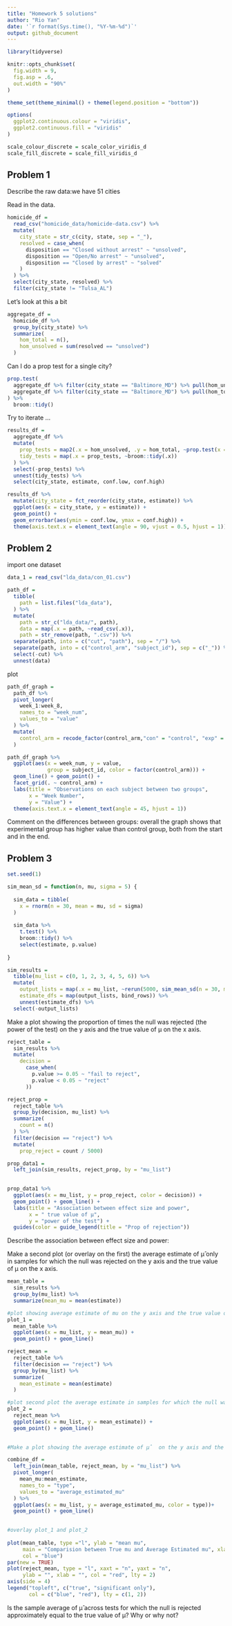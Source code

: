 ```yaml
---
title: "Homework 5 solutions"
author: "Rio Yan"
date: '`r format(Sys.time(), "%Y-%m-%d")`'
output: github_document
---
```


```r
library(tidyverse)

knitr::opts_chunk$set(
  fig.width = 9,
  fig.asp = .6,
  out.width = "90%"
)

theme_set(theme_minimal() + theme(legend.position = "bottom"))

options(
  ggplot2.continuous.colour = "viridis",
  ggplot2.continuous.fill = "viridis"
)

scale_colour_discrete = scale_color_viridis_d
scale_fill_discrete = scale_fill_viridis_d
```


## Problem 1

Describe the raw data:we have 51 cities


Read in the data.

```r
homicide_df = 
  read_csv("homicide_data/homicide-data.csv") %>% 
  mutate(
    city_state = str_c(city, state, sep = "_"),
    resolved = case_when(
      disposition == "Closed without arrest" ~ "unsolved",
      disposition == "Open/No arrest" ~ "unsolved",
      disposition == "Closed by arrest" ~ "solved"
    )
  ) %>% 
  select(city_state, resolved) %>% 
  filter(city_state != "Tulsa_AL")
```


Let's look at this a bit

```r
aggregate_df = 
  homicide_df %>% 
  group_by(city_state) %>% 
  summarize(
    hom_total = n(),
    hom_unsolved = sum(resolved == "unsolved")
  )
```

Can I do a prop test for a single city?

```r
prop.test(
  aggregate_df %>% filter(city_state == "Baltimore_MD") %>% pull(hom_unsolved),
  aggregate_df %>% filter(city_state == "Baltimore_MD") %>% pull(hom_total)
) %>% 
  broom::tidy()
```

Try to iterate ...

```r
results_df = 
  aggregate_df %>% 
  mutate(
    prop_tests = map2(.x = hom_unsolved, .y = hom_total, ~prop.test(x = .x, n = .y)),
    tidy_tests = map(.x = prop_tests, ~broom::tidy(.x))
  ) %>% 
  select(-prop_tests) %>% 
  unnest(tidy_tests) %>% 
  select(city_state, estimate, conf.low, conf.high)
```


```r
results_df %>% 
  mutate(city_state = fct_reorder(city_state, estimate)) %>% 
  ggplot(aes(x = city_state, y = estimate)) +
  geom_point() +
  geom_errorbar(aes(ymin = conf.low, ymax = conf.high)) +
  theme(axis.text.x = element_text(angle = 90, vjust = 0.5, hjust = 1))
```

## Problem 2

import one dataset 

```r
data_1 = read_csv("lda_data/con_01.csv")
```

```r
path_df = 
  tibble(
    path = list.files("lda_data"),
  ) %>% 
  mutate(
    path = str_c("lda_data/", path),
    data = map(.x = path, ~read_csv(.x)),
    path = str_remove(path, ".csv")) %>% 
  separate(path, into = c("cut", "path"), sep = "/") %>%  
  separate(path, into = c("control_arm", "subject_id"), sep = c("_")) %>% 
  select(-cut) %>% 
  unnest(data)

```

plot
```r
path_df_graph =
  path_df %>% 
  pivot_longer(
    week_1:week_8,
    names_to = "week_num",
    values_to = "value"
  ) %>% 
  mutate(
    control_arm = recode_factor(control_arm,"con" = "control", "exp" = "experiment")
  )

path_df_graph %>% 
  ggplot(aes(x = week_num, y = value, 
             group = subject_id, color = factor(control_arm))) +
  geom_line() + geom_point() +
  facet_grid(. ~ control_arm) +
  labs(title = "Observations on each subject between two groups",
       x = "Week Number",
       y = "Value") +
  theme(axis.text.x = element_text(angle = 45, hjust = 1))
```

Comment on the differences between groups:
overall the graph shows that experimental group has higher value than control group, both from the start and in the end. 


## Problem 3

```r
set.seed(1)

sim_mean_sd = function(n, mu, sigma = 5) {
  
  sim_data = tibble(
    x = rnorm(n = 30, mean = mu, sd = sigma)
  ) 
  
  sim_data %>% 
    t.test() %>% 
    broom::tidy() %>% 
    select(estimate, p.value)
  
}

sim_results = 
  tibble(mu_list = c(0, 1, 2, 3, 4, 5, 6)) %>% 
  mutate(
    output_lists = map(.x = mu_list, ~rerun(5000, sim_mean_sd(n = 30, mu = .x))), 
    estimate_dfs = map(output_lists, bind_rows)) %>%
    unnest(estimate_dfs) %>% 
  select(-output_lists)
```

Make a plot showing the proportion of times the null was rejected (the power of the test) on the y axis and the true value of μ on the x axis. 
```r
reject_table = 
  sim_results %>% 
  mutate(
    decision = 
      case_when(
        p.value >= 0.05 ~ "fail to reject",
        p.value < 0.05 ~ "reject"
      )) 

reject_prop = 
  reject_table %>% 
  group_by(decision, mu_list) %>% 
  summarize(
    count = n()
  ) %>% 
  filter(decision == "reject") %>% 
  mutate(
    prop_reject = count / 5000)

prop_data1 = 
  left_join(sim_results, reject_prop, by = "mu_list")
  

prop_data1 %>% 
  ggplot(aes(x = mu_list, y = prop_reject, color = decision)) +
  geom_point() + geom_line() +
  labs(title = "Association between effect size and power",
       x = " true value of μ",
       y = "power of the test") +
  guides(color = guide_legend(title = "Prop of rejection")) 
```
Describe the association between effect size and power:



Make a second plot (or overlay on the first) the average estimate of μ̂  only in samples for which the null was rejected on the y axis and the true value of μ on the x axis. 


```r
mean_table = 
  sim_results %>% 
  group_by(mu_list) %>% 
  summarize(mean_mu = mean(estimate))

#plot showing average estimate of mu on the y axis and the true value of mu on x axis
plot_1 = 
  mean_table %>% 
  ggplot(aes(x = mu_list, y = mean_mu)) + 
  geom_point() + geom_line()

reject_mean = 
  reject_table %>% 
  filter(decision == "reject") %>% 
  group_by(mu_list) %>% 
  summarize(
    mean_estimate = mean(estimate)
  )

#plot second plot the average estimate in samples for which the null was rejected on y and the true value mu on x 
plot_2 =
  reject_mean %>% 
  ggplot(aes(x = mu_list, y = mean_estimate)) +
  geom_point() + geom_line()

  
#Make a plot showing the average estimate of μ̂  on the y axis and the true value of μ on the x axis. Make a second plot (or overlay on the first) the average estimate of μ̂  only in samples for which the null was rejected on the y axis and the true value of μ on the x axis. Is the sample average of μ̂  across tests for which the null is rejected approximately equal to the true value of μ? Why or why not?

combine_df = 
  left_join(mean_table, reject_mean, by = "mu_list") %>%  
  pivot_longer(
    mean_mu:mean_estimate,
    names_to = "type",
    values_to = "average_estimated_mu"
  ) %>% 
  ggplot(aes(x = mu_list, y = average_estimated_mu, color = type))+
  geom_point() + geom_line()
  

#overlay plot_1 and plot_2
  
plot(mean_table, type ="l", ylab = "mean mu",
     main = "Comparision between True mu and Average Estimated mu", xlab = "True value of mu",
     col = "blue")
par(new = TRUE)
plot(reject_mean, type = "l", xaxt = "n", yaxt = "n",
     ylab = "", xlab = "", col = "red", lty = 2)
axis(side = 4)
legend("topleft", c("true", "significant only"),
       col = c("blue", "red"), lty = c(1, 2))
```


Is the sample average of μ̂  across tests for which the null is rejected approximately equal to the true value of μ? Why or why not?














